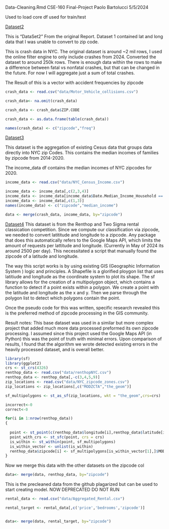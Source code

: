 Data-Cleaning.Rmd
CSE-160 Final-Project
Paolo Bartolucci
5/5/2024

Used to load core df used for train/test

[Dataset2](https://data.cityofnewyork.us/Public-Safety/Motor-Vehicle-Collisions-Crashes/h9gi-nx95/about_data)

This is "DataSet2" From the original Report. Dataset 1 contained lat and long data that I was unable to convert to zip code.

This is crash data in NYC. The original dataset is around ~2 mil rows, I used the online filter engine to only include crashes from 2024. Converted the dataset to around 250k rows. There is enough data within the rows to make a difference between fatal vs nonfatal crashes, but that can be changed in the future. For now I will aggregate just a sum of total crashes.

The Result of this is a vector with accident frequencies by zipcode


```r


crash_data <- read.csv("data/Motor_Vehicle_collisions.csv")

crash_data<- na.omit(crash_data)

crash_data <- crash_data$ZIP.CODE

crash_data <- as.data.frame(table(crash_data))

names(crash_data) <- c("zipcode","freq")


```

[Dataset3](https://datacommons.techsoup.org/tools/download#pt=CensusZipCodeTabulationArea&place=geoId%2F3651000&sv=Median_Income_Household&dtType=ALL&facets=%7B%7D)

This dataset is the aggregation of existing Cesus data that groups data directly into NYC zip Codes. This contains the median incomes of families by zipcode from 2014-2020.

The income_data df contains the median incomes of NYC zipcodes for 2020.


```r
income_data <- read.csv("data/NYC_Census_Income.csv")

income_data <- income_data[,c(2,3,4)]
income_data <- income_data[income_data$Date.Median_Income_Household == 2020,]
income_data <- income_data[,c(1,3)]
names(income_data) <- c("zipcode","median_income")

data <- merge(crash_data, income_data, by="zipcode")
```



[Dataset4](https://www.kaggle.com/c/two-sigma-connect-rental-listing-inquiries/data)
This dataset is from the Renthop and Two Sigma rental classication competition. Since we compute our classification via zipcode, we needed to convert latititude and longitude to a zipcode. Any package that does this automatically refers to the Google Maps API, which limits the amount of requests per lattitude and longitude. (Currently in May of 2024 its around 2500 per day). This necessitated a script that manually found the zipcode of a latitude and longitude. 

The way this script works is by using existing GIS (Geographic Information System ) logic and principles. A Shapefile is a glorified ploygon list that uses latitiude and longitude as the coordinate system to plot its shape. The sf library allows for the creation of a multipolygon object, which contains a function to detect if a point exists within a polygon. We create a point with the latitude and longitude as the x and y. Then we parse through the polygon list to detect which polygons contain the point. 

Once the pseudo code for this was written, specific research revealed this is the preferred method of zipcode processing in the GIS community. 

Result notes:
This base dataset was used in a similar but more complex project that added much more data processed preformed its own zipcode processing. I assumed since this project used the Google Maps API (in Python) this was the point of truth with minimal errors. Upon comparison of results, I found that the algorithm we wrote detected existing errors in the heavily processed dataset, and is overall better.


```r
library(sf)
library(ggplot2)
crs <- st_crs(4326)
renthop_data <- read.csv("data/renthopNYC.csv")
renthop_data <- renthop_data[,-c(3,4,5,9)]
zip_locations <- read.csv("data/NYC_zipcode_zones.csv")
zip_locations <- zip_locations[,c("MODZCTA","the_geom")]

sf_multipolygons <- st_as_sf(zip_locations, wkt = "the_geom",crs=crs)

incorrect<-0
correct<-0

for(i in 1:nrow(renthop_data))
{
  
  point <- st_point(c(renthop_data$longitude[i],renthop_data$latitude[i]))
  point_with_crs <- st_sfc(point, crs = crs)
  is_within <- st_within(point, sf_multipolygons)
  is_within_vector <- unlist(is_within)
  renthop_data$zipcode[i] <- sf_multipolygons[is_within_vector[1],]$MODZCTA
}


```


Now we merge this data with the other datasets on the zipcode col
```r
data<- merge(data, renthop_data, by="zipcode")
```



This is the precleaned data from the github plagarized but can be used to start creating model. NOW DEPRECATED DO NOT RUN
```r
rental_data <- read.csv("data/Aggregated_Rental.csv")

rental_target <- rental_data[,c('price','bedrooms','zipcode')]


data<- merge(data, rental_target, by="zipcode")
```


